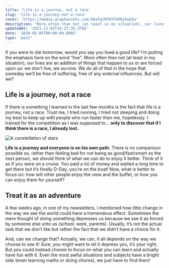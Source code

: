 ```yaml
---
title: 'Life is a journey, not a race'
slug: 'life-is-a-journey-not-a-race'
cover: 'https://media.graphassets.com/9AvFglM7QTFXKNjRubZw'
description: "More often than not (at least in my situation), our lives are an addition of things that happen to us or are forced upon us: we don't live, we survive."
updatedAt: '2021-11-02T16:27:35.379Z'
date: '2020-02-05T00:00:00.000Z'
type: 'post'
---
```


If you were to die tomorrow, would you say you lived a good life? I’m putting the emphasis here on the word “live". More often than not (at least in my situation), our lives are an addition of things that happen to us or are forced upon us: we don't live, we survive. We do all of that in the hope that someday we’ll be free of suffering, free of any external influences. But will we?

## Life is a journey, not a race

If there is something I learned in the last few months is the fact that life is a journey, not a race. Trust me, I tried running, I tried not sleeping and doing my best to keep up with people who run faster than me, hopelessly. I trained for the competition as I was supposed to... **only to discover that if I think there is a race, I already lost.**

![A constellation of stars](https://media.graphcms.com/yLMudvVSUCNLCEilZupb)

**Life is a journey and everyone is on his own path.** There is no comparison possible so, rather than feeling bad for not being as good/fast/smart as the next person, we should think of what we can do to enjoy it better. Think of it as if you were on a cruise. You paid a lot of money and waited a long time to get there but it’s finally D-Day, you’re on the boat! Now, what is better to focus on: how will other people enjoy the view and the buffet, or how you can enjoy them for yourself?

## Treat it as an adventure

A few weeks ago, in one of my newsletters, I mentioned how little change in the way we see the world could have a tremendous effect. Sometimes the mere thought of doing something depresses us because we see it as forced by someone else unto us (school, work, parents). Usually, it’s not the actual task that we don’t like but rather the fact that we didn’t have a choice for it.

And, can we change that? Actually, we can, it all depends on the way we choose to see it! Sure, you might want to let it depress you, it’s your right. But you could instead choose to focus on what you can learn and actually have fun with it. Even the most awful situations and subjects have a bright side (even learning maths or doing chores), we just have to find them!
